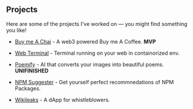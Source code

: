 ## Projects

Here are some of the projects I've worked on — you might find something you like!

- [Buy me A Chai]() - A web3 powered Buy me A Coffee. **MVP**

- [Web Terminal]() - Terminal running on your web in containorized env.

- [Poemify]() - AI that converts your images into beautiful poems. **UNIFINISHED**

- [NPM Suggester]() - Get yourself perfect recommnedations of NPM Packages.

- [Wikileaks]() - A dApp for whistleblowers.